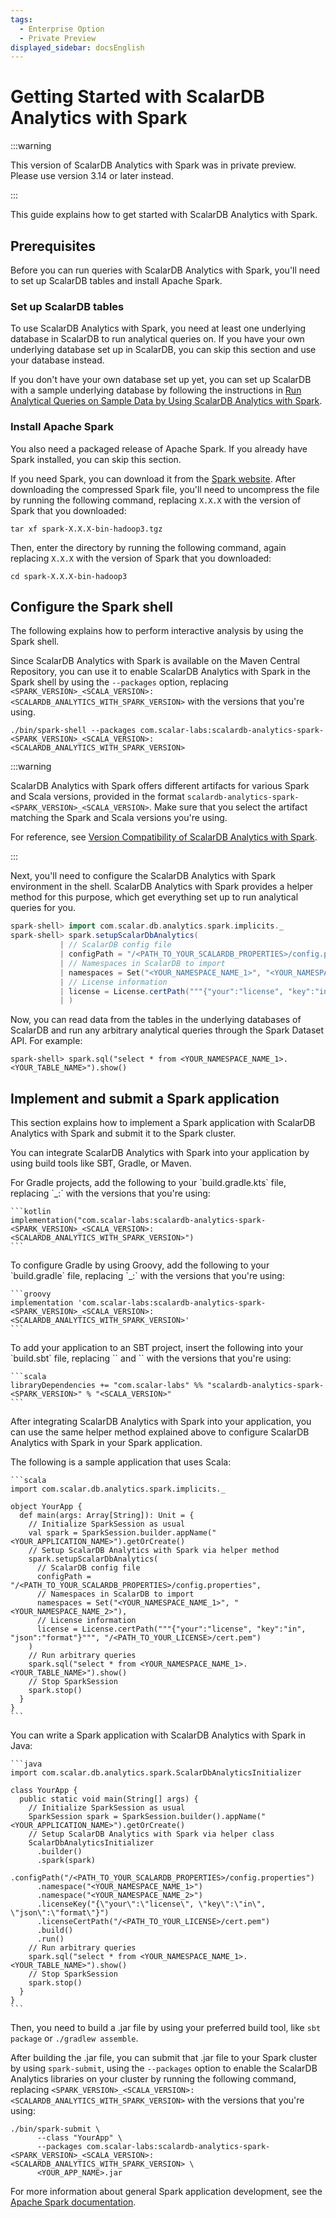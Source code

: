 ```yaml
---
tags:
  - Enterprise Option
  - Private Preview
displayed_sidebar: docsEnglish
---
```


# Getting Started with ScalarDB Analytics with Spark


:::warning

This version of ScalarDB Analytics with Spark was in private preview. Please use version 3.14 or later instead.

:::

This guide explains how to get started with ScalarDB Analytics with Spark.

## Prerequisites

Before you can run queries with ScalarDB Analytics with Spark, you'll need to set up ScalarDB tables and install Apache Spark.

### Set up ScalarDB tables

To use ScalarDB Analytics with Spark, you need at least one underlying database in ScalarDB to run analytical queries on. If you have your own underlying database set up in ScalarDB, you can skip this section and use your database instead.

If you don't have your own database set up yet, you can set up ScalarDB with a sample underlying database by following the instructions in [Run Analytical Queries on Sample Data by Using ScalarDB Analytics with Spark](../scalardb-samples/scalardb-analytics-spark-sample/README.mdx).

### Install Apache Spark

You also need a packaged release of Apache Spark. If you already have Spark installed, you can skip this section.

If you need Spark, you can download it from the [Spark website](https://spark.apache.org/downloads.html). After downloading the compressed Spark file, you'll need to uncompress the file by running the following command, replacing `X.X.X` with the version of Spark that you downloaded:

```console
tar xf spark-X.X.X-bin-hadoop3.tgz
```

Then, enter the directory by running the following command, again replacing `X.X.X` with the version of Spark that you downloaded:

```console
cd spark-X.X.X-bin-hadoop3
```

## Configure the Spark shell

The following explains how to perform interactive analysis by using the Spark shell.

Since ScalarDB Analytics with Spark is available on the Maven Central Repository, you can use it to enable ScalarDB Analytics with Spark in the Spark shell by using the `--packages` option, replacing `<SPARK_VERSION>_<SCALA_VERSION>:<SCALARDB_ANALYTICS_WITH_SPARK_VERSION>` with the versions that you're using.

```console
./bin/spark-shell --packages com.scalar-labs:scalardb-analytics-spark-<SPARK_VERSION>_<SCALA_VERSION>:<SCALARDB_ANALYTICS_WITH_SPARK_VERSION>
```

:::warning

ScalarDB Analytics with Spark offers different artifacts for various Spark and Scala versions, provided in the format `scalardb-analytics-spark-<SPARK_VERSION>_<SCALA_VERSION>`. Make sure that you select the artifact matching the Spark and Scala versions you're using.

For reference, see [Version Compatibility of ScalarDB Analytics with Spark](./version-compatibility.mdx).

:::

Next, you'll need to configure the ScalarDB Analytics with Spark environment in the shell. ScalarDB Analytics with Spark provides a helper method for this purpose, which get everything set up to run analytical queries for you.

```scala
spark-shell> import com.scalar.db.analytics.spark.implicits._
spark-shell> spark.setupScalarDbAnalytics(
           | // ScalarDB config file
           | configPath = "/<PATH_TO_YOUR_SCALARDB_PROPERTIES>/config.properties", 
           | // Namespaces in ScalarDB to import
           | namespaces = Set("<YOUR_NAMESPACE_NAME_1>", "<YOUR_NAMESPACE_NAME_2>"),
           | // License information
           | license = License.certPath("""{"your":"license", "key":"in", "json":"format"}""", "/<PATH_TO_YOUR_LICENSE>/cert.pem")
           | )
```

Now, you can read data from the tables in the underlying databases of ScalarDB and run any arbitrary analytical queries through the Spark Dataset API. For example:

```console
spark-shell> spark.sql("select * from <YOUR_NAMESPACE_NAME_1>.<YOUR_TABLE_NAME>").show()
````

## Implement and submit a Spark application

This section explains how to implement a Spark application with ScalarDB Analytics with Spark and submit it to the Spark cluster.

You can integrate ScalarDB Analytics with Spark into your application by using build tools like SBT, Gradle, or Maven. 

<Tabs groupId="implementation" queryString>
  <TabItem value="gradle" label="Gradle" default>
    For Gradle projects, add the following to your `build.gradle.kts` file, replacing `<SPARK_VERSION>_<SCALA_VERSION>:<SCALARDB_ANALYTICS_WITH_SPARK_VERSION>` with the versions that you're using:

    ```kotlin
    implementation("com.scalar-labs:scalardb-analytics-spark-<SPARK_VERSION>_<SCALA_VERSION>:<SCALARDB_ANALYTICS_WITH_SPARK_VERSION>")
    ```
  </TabItem>
  <TabItem value="maven" label="Maven" default>
    To configure Gradle by using Groovy, add the following to your `build.gradle` file, replacing `<SPARK_VERSION>_<SCALA_VERSION>:<SCALARDB_ANALYTICS_WITH_SPARK_VERSION>` with the versions that you're using:

    ```groovy
    implementation 'com.scalar-labs:scalardb-analytics-spark-<SPARK_VERSION>_<SCALA_VERSION>:<SCALARDB_ANALYTICS_WITH_SPARK_VERSION>'
    ```
  </TabItem>
  <TabItem value="sbt" label="SBT">
    To add your application to an SBT project, insert the following into your `build.sbt` file, replacing `<SPARK_VERSION>` and `<SCALA_VERSION>` with the versions that you're using:

    ```scala
    libraryDependencies += "com.scalar-labs" %% "scalardb-analytics-spark-<SPARK_VERSION>" % "<SCALA_VERSION>"
    ```
  </TabItem>
</Tabs>

After integrating ScalarDB Analytics with Spark into your application, you can use the same helper method explained above to configure ScalarDB Analytics with Spark in your Spark application. 

<Tabs groupId="helper_method" queryString>
  <TabItem value="Scala" label="Scala" default>
    The following is a sample application that uses Scala:

    ```scala
    import com.scalar.db.analytics.spark.implicits._

    object YourApp {
      def main(args: Array[String]): Unit = {
        // Initialize SparkSession as usual
        val spark = SparkSession.builder.appName("<YOUR_APPLICATION_NAME>").getOrCreate()
        // Setup ScalarDB Analytics with Spark via helper method
        spark.setupScalarDbAnalytics(
          // ScalarDB config file
          configPath = "/<PATH_TO_YOUR_SCALARDB_PROPERTIES>/config.properties", 
          // Namespaces in ScalarDB to import
          namespaces = Set("<YOUR_NAMESPACE_NAME_1>", "<YOUR_NAMESPACE_NAME_2>"),
          // License information
          license = License.certPath("""{"your":"license", "key":"in", "json":"format"}""", "/<PATH_TO_YOUR_LICENSE>/cert.pem")
        )
        // Run arbitrary queries
        spark.sql("select * from <YOUR_NAMESPACE_NAME_1>.<YOUR_TABLE_NAME>").show()
        // Stop SparkSession
        spark.stop()
      }
    }
    ```
  </TabItem>
    <TabItem value="Java" label="Java">
    You can write a Spark application with ScalarDB Analytics with Spark in Java:

    ```java
    import com.scalar.db.analytics.spark.ScalarDbAnalyticsInitializer

    class YourApp {
      public static void main(String[] args) {
        // Initialize SparkSession as usual
        SparkSession spark = SparkSession.builder().appName("<YOUR_APPLICATION_NAME>").getOrCreate()
        // Setup ScalarDB Analytics with Spark via helper class
        ScalarDbAnalyticsInitializer
          .builder()
          .spark(spark)
          .configPath("/<PATH_TO_YOUR_SCALARDB_PROPERTIES>/config.properties")
          .namespace("<YOUR_NAMESPACE_NAME_1>")
          .namespace("<YOUR_NAMESPACE_NAME_2>")
          .licenseKey("{\"your\":\"license\", \"key\":\"in\", \"json\":\"format\"}")
          .licenseCertPath("/<PATH_TO_YOUR_LICENSE>/cert.pem")
          .build()
          .run()
        // Run arbitrary queries
        spark.sql("select * from <YOUR_NAMESPACE_NAME_1>.<YOUR_TABLE_NAME>").show()
        // Stop SparkSession
        spark.stop()
      }
    }
    ```
  </TabItem>
</Tabs>

Then, you need to build a .jar file by using your preferred build tool, like `sbt package` or `./gradlew assemble`.

After building the .jar file, you can submit that .jar file to your Spark cluster by using `spark-submit`, using the `--packages` option to enable the ScalarDB Analytics libraries on your cluster by running the following command, replacing `<SPARK_VERSION>_<SCALA_VERSION>:<SCALARDB_ANALYTICS_WITH_SPARK_VERSION>` with the versions that you're using:

```console
./bin/spark-submit \
      --class "YourApp" \
      --packages com.scalar-labs:scalardb-analytics-spark-<SPARK_VERSION>_<SCALA_VERSION>:<SCALARDB_ANALYTICS_WITH_SPARK_VERSION> \
      <YOUR_APP_NAME>.jar
```

For more information about general Spark application development, see the [Apache Spark documentation](https://spark.apache.org/docs/latest/).
